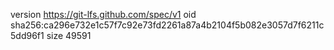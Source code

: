version https://git-lfs.github.com/spec/v1
oid sha256:ca296e732e1c57f7c92e73fd2261a87a4b2104f5b082e3057d7f6211c5dd96f1
size 49591
